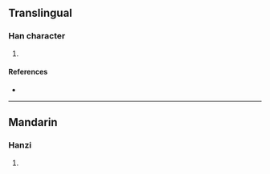 {{character info/new}}
==Translingual==

===Han character===
{{Han char|rn=96|rad=玉|as=01|sn=5|four=|canj=MGU|ids=⿰𤣩乚}}

# {{defn|Han|sort=玉01}}

====References====
* {{Han ref|kx=0727.040|dkj=20826|hdz=21101.030|uh=738C|ud=29580}}

----

==Mandarin==

===Hanzi===
{{cmn-hanzi|pin=[[chuàn]] ([[chuan4]]), [[qiú]] ([[qiu2]])|wg=ch'uan<sup>4</sup>, ch'iu<sup>2</sup>}}

# {{defn|lang=cmn|sort=玉01}}